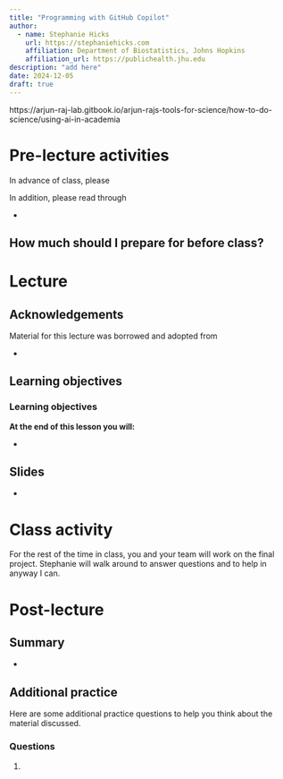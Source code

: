 ```yaml
---
title: "Programming with GitHub Copilot"
author: 
  - name: Stephanie Hicks
    url: https://stephaniehicks.com
    affiliation: Department of Biostatistics, Johns Hopkins
    affiliation_url: https://publichealth.jhu.edu
description: "add here"
date: 2024-12-05
draft: true
---
```


https://arjun-raj-lab.gitbook.io/arjun-rajs-tools-for-science/how-to-do-science/using-ai-in-academia

# Pre-lecture activities

::: callout-important

In advance of class, please

:::

In addition, please read through

- 

::: callout-note

## How much should I prepare for before class? 

:::


# Lecture 

## Acknowledgements

Material for this lecture was borrowed and adopted from

- 

## Learning objectives

::: callout-note
### Learning objectives

**At the end of this lesson you will:**

-   
:::



## Slides 

- <add here>

# Class activity 

For the rest of the time in class, you and your team will work on the final project. Stephanie will walk around to answer questions and to help in anyway I can. 


# Post-lecture

## Summary 

- 

## Additional practice

Here are some additional practice questions to help you think about the material discussed.

::: callout-note
### Questions

1. 
:::